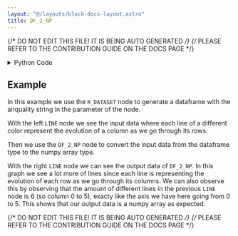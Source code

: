 ```yaml
---
layout: "@/layouts/block-docs-layout.astro"
title: DF_2_NP
---
```


{/* DO NOT EDIT THIS FILE! IT IS BEING AUTO GENERATED */}
{/* PLEASE REFER TO THE CONTRIBUTION GUIDE ON THE DOCS PAGE */}


<PythonDocsDisplay docstring={docstring} />

<details>
<summary>Python Code</summary>

```python
import pandas as pd
from flojoy import flojoy, DataFrame, Matrix


@flojoy
def DF_2_NP(default: DataFrame) -> Matrix:
    """The DF_2_NP node takes one dataframe type data and converts it to a matrix type data.

    Inputs
    ------
    default : DataFrame
        The input dataframe to which we apply the conversion to.

    Returns
    -------
    Matrix
        The matrix result from the conversion of the input.
    """

    df = default.m
    df_to_numpy = df.to_numpy(dtype=object)

    return Matrix(m=df_to_numpy)

```

[Find this Flojoy Block on GitHub](https://github.com/flojoy-ai/blocks/blob/main/blocks/TRANSFORMERS/TYPE_CASTING/DF_2_NP/DF_2_NP.py)

</details>

## Example

<GetHelpWidget />

<AppDisplay app={app} blockName="DF_2_NP" client:visible />

In this example we use the `R_DATASET` node to generate a dataframe with the airquality string in the parameter of the node.

With the left `LINE` node we see the input data where each line of a different color represent the evolution of a column as we go through its rows.

Then we use the `DF_2_NP` node to convert the input data from the dataframe type to the numpy array type.

With the right `LINE` node we can see the output data of `DF_2_NP`. In this graph we see a lot more of lines since each line is representing the evolution of each row as we go through its columns. We can also observe this by observing that the amount of different lines in the previous `LINE` node is 6 (so column 0 to 5), exacty like the axis we have here going from 0 to 5. This shows that our output data is a numpy array as expected.


{/* DO NOT EDIT THIS FILE! IT IS BEING AUTO GENERATED */}
{/* PLEASE REFER TO THE CONTRIBUTION GUIDE ON THE DOCS PAGE */}
